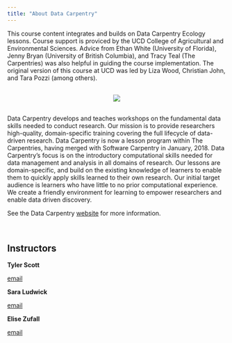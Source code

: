 ```yaml
---
title: "About Data Carpentry"
---
```

<p></p>

This course content integrates and builds on Data Carpentry Ecology lessons. Course support is proviced by the UCD College of Agricultural and Environmental Sciences. 
Advice from Ethan White (University of Florida), Jenny Bryan (University of British Columbia), and Tracy Teal (The Carpentries) was also helpful in guiding the course implementation. The original version of this course at UCD was led by Liza Wood, Christian John, and Tara Pozzi (among others).


<p></p>

<div style="text-align: center; margin-top: 30px; margin-bottom: 30px;">
![](./img/DC-logo-vision.png)
</div>

<p></p>

Data Carpentry develops and teaches workshops on the fundamental data skills needed to conduct research. Our mission is to provide researchers high-quality, domain-specific training covering the full lifecycle of data-driven research. Data Carpentry is now a lesson program within The Carpentries, having merged with Software Carpentry in January, 2018. Data Carpentry's focus is on the introductory computational skills needed for data management and analysis in all domains of research. Our lessons are domain-specific, and build on the existing knowledge of learners to enable them to quickly apply skills learned to their own research. Our initial target audience is learners who have little to no prior computational experience. We create a friendly environment for learning to empower researchers and enable data driven discovery.

See the Data Carpentry [website](http://www.datacarpentry.org/) for more information.

<br>

## Instructors 

**Tyler Scott** 

<i class="fa fa-envelope-square" aria-hidden="true"></i> [email](mailto:tascott@ucdavis.edu)  


**Sara Ludwick** 

<i class="fa fa-envelope-square" aria-hidden="true"></i> [email](mailto:scludwick@i@ucdavis.edu)


**Elise Zufall** 

<i class="fa fa-envelope-square" aria-hidden="true"></i> [email](mailto:ezufall@ucdavis.edu)



